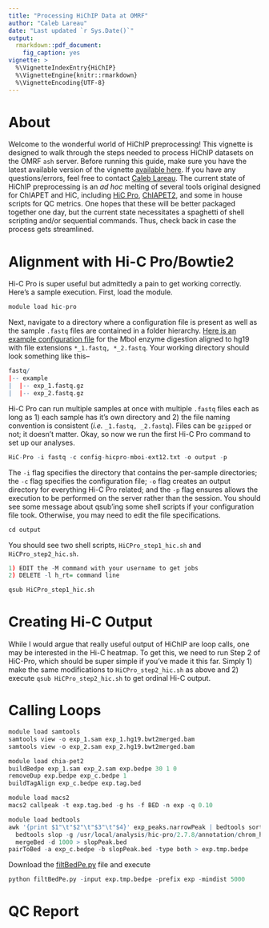 ```yaml
---
title: "Processing HiChIP Data at OMRF"
author: "Caleb Lareau"
date: "Last updated `r Sys.Date()`"
output:
  rmarkdown::pdf_document:
    fig_caption: yes
vignette: >
  %\VignetteIndexEntry{HiChIP}
  %\VignetteEngine{knitr::rmarkdown}
  %\VignetteEncoding{UTF-8}
---
```


# About 

Welcome to the wonderful world of HiChIP preprocessing! This vignette is designed to walk through the steps needed to process HiChIP datasets on the OMRF `ash` server. Before running this guide, make sure you have the latest available version of the vignette [available here](https://github.com/caleblareau/omrf_hichip/raw/master/vignette/HiChIP_Analysis.pdf). If you have any questions/errors, feel free to contact [Caleb Lareau](caleblareau@g.harvard.edu). \newline \newline
The current state of HiChIP preprocessing is an *ad hoc* melting of several tools original designed for ChIAPET and HiC, including [HiC Pro](https://github.com/nservant/HiC-Pro), [ChIAPET2](https://github.com/GuipengLi/ChIA-PET2), and some in house scripts for QC metrics. One hopes that these will be better packaged together one day, but the current state necessitates a spaghetti of shell scripting and/or sequential commands. Thus, check back in case the process gets streamlined. 

# Alignment with Hi-C Pro/Bowtie2
Hi-C Pro is super useful but admittedly a pain to get working correctly. Here's a sample execution. First, load the module. 

```r
module load hic-pro
```

Next, navigate to a directory where a configuration file is present as well as the sample `.fastq` files are contained in a folder hierarchy. [Here is an example configuration file](https://raw.githubusercontent.com/caleblareau/omrf_hichip/master/config-hicpro-mboi-ext12.txt) for the MboI enzyme digestion aligned to hg19 with file extensions `*_1.fastq, *_2.fastq`. Your working directory should look something like this--

```r
fastq/
|-- example
|  |-- exp_1.fastq.gz
|  |-- exp_2.fastq.gz

``` 

Hi-C Pro can run multiple samples at once with multiple `.fastq` files each as long as 1) each sample has it's own directory and 2) the file naming convention is consistent (_i.e._ `_1.fastq, _2.fastq`). Files can be `gzipped` or not; it doesn't matter. Okay, so now we run the first Hi-C Pro command to set up our analyses. 

```r
HiC-Pro -i fastq -c config-hicpro-mboi-ext12.txt -o output -p

``` 

The `-i` flag specifies the directory that contains the per-sample directories; the `-c` flag specifies the configuration file; `-o` flag creates an output directory for everything Hi-C Pro related; and the `-p` flag ensures allows the execution to be performed on the server rather than the session. You should see some message about qsub'ing some shell scripts if your configuration file took. Otherwise, you may need to edit the file specifications. 



```r
cd output
```

You should see two shell scripts, `HiCPro_step1_hic.sh` and `HiCPro_step2_hic.sh`. 

```r
1) EDIT the -M command with your username to get jobs
2) DELETE -l h_rt= command line
```

```r
qsub HiCPro_step1_hic.sh
```


# Creating Hi-C Output
While I would argue that really useful output of HiChIP are loop calls, one may be interested in the Hi-C heatmap. To get this, we need to run Step 2 of HiC-Pro, which should be super simple if you've made it this far. Simply 1) make the same modifications to `HiCPro_step2_hic.sh` as above and 2) execute `qsub HiCPro_step2_hic.sh` to get ordinal Hi-C output. 

# Calling Loops


```r
module load samtools
samtools view -o exp_1.sam exp_1.hg19.bwt2merged.bam
samtools view -o exp_2.sam exp_2.hg19.bwt2merged.bam
```


```r
module load chia-pet2
buildBedpe exp_1.sam exp_2.sam exp.bedpe 30 1 0
removeDup exp.bedpe exp_c.bedpe 1
buildTagAlign exp_c.bedpe exp.tag.bed
```

```r
module load macs2
macs2 callpeak -t exp.tag.bed -g hs -f BED -n exp -q 0.10
```

```r
module load bedtools
awk '{print $1"\t"$2"\t"$3"\t"$4}' exp_peaks.narrowPeak | bedtools sort |
  bedtools slop -g /usr/local/analysis/hic-pro/2.7.8/annotation/chrom_hg19.sizes -b 1000 |
  mergeBed -d 1000 > slopPeak.bed
pairToBed -a exp_c.bedpe -b slopPeak.bed -type both > exp.tmp.bedpe
```

Download the [filtBedPe.py](https://raw.githubusercontent.com/caleblareau/omrf_hichip/master/filtBedPe.py) file and execute 

```r
python filtBedPe.py -input exp.tmp.bedpe -prefix exp -mindist 5000
```

# QC Report
